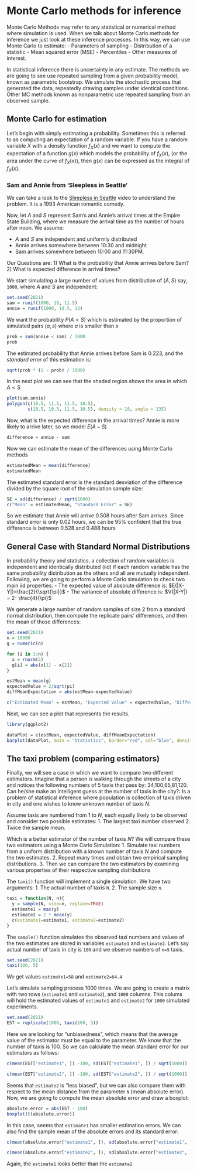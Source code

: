 # Monte Carlo methods for inference

Monte Carlo Methods may refer to any statistical or numerical method where simulation is used. When we talk about Monte Carlo methods for inference we just look at these inference processes. In this way, we can use Monte Carlo to estimate:
  - Parameters of sampling
  - Distribution of a statistic
  - Mean squared error (MSE)
  - Percentiles
  - Other measures of interest.

In statistical inference there is uncertainty in any estimate. The methods we are going to see use repeated sampling from a given probability model, known as parametric bootstrap. We simulate the stochastic process that generated the data, repeatedly drawing samples under identical conditions. Other MC methods known as nonparametric use repeated sampling from an observed sample.

## Monte Carlo for estimation

Let's begin with simply estimating a probability. Sometimes this is referred to as computing an expectation of a random variable. If you have a random variable $X$ with a density function $f_X(x)$ and we want to compute the expectation of a function $g(x)$ which models the probability of $f_X(x)$, (or the area under the curve of $f_X(x)$), then $g(x)$ can be expressed as the integral of $f_X(x)$.

### Sam and Annie from 'Sleepless in Seattle'

We can take a look to the [Sleepless in Seattle](https://www.youtube.com/watch?v=L4Ll-xXjjXc) video to understand the problem. It is a 1993 American romantic comedy.

Now, let $A$ and $S$ represent Sam's and Annie's arrival times at the Empire State Building, where we measure the arrival time as the number of hours after noon. We assume:

  - $A$ and $S$ are independent and uniformly distributed
  - Annie arrives somewhere between 10:30 and midnight
  - Sam arrives somewhere between 10:00 and 11:30PM.

Our Questions are:
  1) What is the probability that Annie arrives before Sam?
  2) What is expected difference in arrival times?

We start simulating a large number of values from distribution of $(A,S)$ say, `1000`, where $A$ and $S$ are independent:

```r
set.seed(2021)
sam = runif(1000, 10, 11.5)
annie = runif(1000, 10.5, 12)
```

We want the probability $P(A < S)$ which is estimated by the proportion of simulated pairs $(a,s)$ where $a$ is smaller than $s$

```r
prob = sum(annie < sam) / 1000
prob
```

The estimated probability that Annie arrives before Sam is 0.223, and the *standard error* of this estimation is:

```r
sqrt(prob * (1 - prob) / 1000)
```

In the next plot we can see that the shaded region shows the area in which $A < S$

```r
plot(sam,annie)
polygon(c(10.5, 11.5, 11.5, 10.5),
        c(10.5, 10.5, 11.5, 10.5), density = 10, angle = 135)

```

Now, what is the expected difference in the arrival times? Annie is more likely to arrive later, so we model $E(A-S)$ 

```r
difference = annie - sam
```

Now we can estimate the mean of the differences using Monte Carlo methods

```r
estimatedMean = mean(difference)
estimatedMean
```

The estimated standard error is the standard desviation of the difference divided by the square root of the simulation sample size:

```r
SE = sd(difference) / sqrt(1000)
c("Mean" = estimatedMean, "Standard Error" = SE)
```

So we estimate that Annie will arrive 0.508 hours after Sam arrives. Since standard error is only 0.02 hours, we can be 95% confident that the true difference is between 0.528 and 0.488 hours

## General Case with Standard Normal Distributions

In probability theory and statistics, a collection of random variables is independent and identically distributed (iid) if each random variable has the same probability distribution as the others and all are mutually independent. Following, we are going to perform a Monte Carlo simulation to check two main iid properties:
- The expected value of absolute difference is: $E(|X-Y|)=\frac{2}{\sqrt{\pi}}$
- The variance of absolute difference is: $V(|X-Y|) =  2- \frac{4}{\pi}$

We generate a large number of random samples of size 2 from a standard normal distribution, then compute the replicate pairs' differences, and then the mean of those differences:

```r
set.seed(2021)
n = 10000
g = numeric(n)

for (i in 1:n) {
  x = rnorm(2)
  g[i] = abs(x[1] - x[2])
}

estMean = mean(g)
expectedValue = 2/sqrt(pi)
diffMeanExpectation = abs(estMean-expectedValue)

c("Estimated Mean" = estMean, "Expected Value" = expectedValue, "Difference" = diffMeanExpectation)
```

Next, we can see a plot that represents the results.

```r
library(ggplot2)

dataPlot = c(estMean, expectedValue, diffMeanExpectation)
barplot(dataPlot, main = "Statistics", border="red", col="blue", density=12)

```


## The taxi problem (comparing estimators)

Finally, we will see a case in which we want to compare two different estimators. Imagine that a person is walking through the streets of a city and notices the following numbers of 5 taxis that pass by: 34,100,65,81,120. Can he/she make an intelligent guess at the number of taxis in the city?: Is a problem of statistical inference where population is collection of taxis driven in city and one wishes to know unknown number of taxis $N$.

Assume taxis are numbered from $1$ to $N$, each equally likely to be observed and consider two possible estimates: 
  1. The largest taxi number observed
  2. Twice the sample mean. 

Which is a better estimator of the number of taxis $N$? We will compare these two estimators using a Monte Carlo Simulation:
  1. Simulate taxi numbers from a uniform distribution with a known number of taxis $N$ and compute the two estimates. 
  2. Repeat many times and obtain two empirical sampling distributions.
  3. Then we can compare the two estimators by examining various properties of their respective sampling distributions

The `taxi()` function will implement a single simulation. We have two arguments: 
  1. The actual number of taxis `N`.
  2. The sample size `n`.

```r
taxi = function(N, n){
  y = sample(N, size=n, replace=TRUE)
  estimate1 = max(y)
  estimate2 = 2 * mean(y)
  c(estimate1=estimate1, estimate2=estimate2)
}
```

The `sample()` function simulates the observed taxi numbers and values of the two estimates are stored in variables `estimate1` and `estimate2`. Let's say actual number of taxis in city is `100` and we observe numbers of `n=5` taxis.

```r
set.seed(2021)
taxi(100, 5)
```

We get values `estimate1=58` and `estimate2=64.4`

Let's simulate sampling process 1000 times. We are going to create a matrix with two rows (`estimate1` and `estimate2`), and `1000` columns. This colums will hold the estimated values of `estimate1` and `estimate2` for `1000` simulated experiments.

```r
set.seed(2021)
EST = replicate(1000, taxi(100, 5))
```

Here we are looking for "unbiasedness", which means that the average value of the estimator must be equal to the parameter. We know that the number of taxis is 100. So we can calculate the mean standard error for our estimators as follows:

```r
c(mean(EST["estimate1", ]) -100, sd(EST["estimate1", ]) / sqrt(1000))
```

```r
c(mean(EST["estimate2", ]) -100, sd(EST["estimate2", ]) / sqrt(1000))
```

Seems that `estimate2` is "less biased", but we can also compare them with respect to the mean distance from the parameter `N` (mean absolute error). Now, we are going to compute the mean absolute error and draw a boxplot:

```r
absolute.error = abs(EST - 100)
boxplot(t(absolute.error))
```

In this case, seems that `estimate1` has smaller estimation errors. We can also find the sample mean of the absolute errors and its standard error:

```r
c(mean(absolute.error["estimate1", ]), sd(absolute.error["estimate1", ]) / sqrt(1000))
```

```r
c(mean(absolute.error["estimate2", ]), sd(absolute.error["estimate2", ]) / sqrt(1000))
```

Again, the `estimate1` looks better than the `estimate2`.
